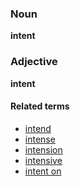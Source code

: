 ===Noun===
'''intent'''

===Adjective===
'''intent'''

====Related terms====
*[[intend]]
*[[intense]]
*[[intension]]
*[[intensive]]
*[[intent on]]